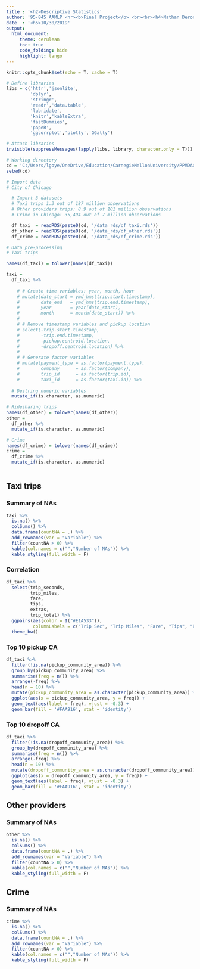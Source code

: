 ---
title : '<h2>Descriptive Statistics'
author: '95-845 AAMLP <hr><b>Final Project</b> <br><br><h4>Nathan Deron <br>David Contreras <br>Laura Goyeneche'
date  : '<h5>10/30/2019'
output:
  html_document:
     theme: cerulean
     toc: true
     code_folding: hide
     highlight: tango
---

```{r setup, include = F}
knitr::opts_chunk$set(echo = T, cache = T)
```

```{r, include = F}
# Define libraries
libs = c('httr','jsonlite',
         'dplyr',
         'stringr',
         'readr','data.table',
         'lubridate',
         'knitr','kableExtra',
         'fastDummies',
         'papeR',
         'ggcorrplot','plotly','GGally')

# Attach libraries
invisible(suppressMessages(lapply(libs, library, character.only = T)))
```

```{r}
# Working directory
cd = 'C:/Users/lgoye/OneDrive/Education/CarnegieMellonUniversity/PPMDACourses/95845_ML_Pipeline/Final Project'
setwd(cd)

# Import data
# City of Chicago

  # Import 3 datasets
  # Taxi trips 1.3 out of 187 million observations 
  # Other providers trips: 8.9 out of 101 million observations
  # Crime in Chicago: 35,494 out of 7 million observations

  df_taxi  = readRDS(paste0(cd, '/data_rds/df_taxi.rds'))
  df_other = readRDS(paste0(cd, '/data_rds/df_other.rds'))
  df_crime = readRDS(paste0(cd, '/data_rds/df_crime.rds'))
```

```{r}
# Data pre-processing 
# Taxi trips

names(df_taxi) = tolower(names(df_taxi))

taxi = 
  df_taxi %>%
  
    # # Create time variables: year, month, hour
    # mutate(date_start = ymd_hms(trip.start.timestamp),
    #        date_end   = ymd_hms(trip.end.timestamp),
    #        year       = year(date_start),
    #        month      = month(date_start)) %>%
    # 
    # # Remove timestamp variables and pickup location
    # select(-trip.start.timestamp, 
    #        -trip.end.timestamp,
    #        -pickup.centroid.location,
    #        -dropoff.centroid.location) %>%
    # 
    # # Generate factor variables
    # mutate(payment_type = as.factor(payment.type),
    #        company      = as.factor(company),
    #        trip_id      = as.factor(trip.id),
    #        taxi_id      = as.factor(taxi.id)) %>%
  
  # Destring numeric variables
  mutate_if(is.character, as.numeric)

# Ridesharing trips
names(df_other) = tolower(names(df_other))
other = 
  df_other %>%
  mutate_if(is.character, as.numeric)

# Crime 
names(df_crime) = tolower(names(df_crime))
crime = 
  df_crime %>%
  mutate_if(is.character, as.numeric)
  
```

## Taxi trips {.tabset .tabset-fade .tabset-pills}
### Summary of NAs
```{r, warning = F, message = F}
taxi %>%
  is.na() %>%
  colSums() %>%
  data.frame(countNA = .) %>%
  add_rownames(var = "Variable") %>%
  filter(countNA > 0) %>%
  kable(col.names = c("","Number of NAs")) %>%
  kable_styling(full_width = F)
```

### Correlation
```{r, warning = F, message = F, fig.align = "center", fig.height = 6, fig.width = 8}
df_taxi %>%
  select(trip_seconds,
         trip_miles, 
         fare, 
         tips, 
         extras, 
         trip_total) %>%
  ggpairs(aes(color = I("#E1A533")),
          columnLabels = c("Trip Sec", "Trip Miles", "Fare", "Tips", "Extras", "Trip Total")) + 
  theme_bw()
```

### Top 10 pickup CA
```{r, fig.align = "center"}
df_taxi %>%
  filter(!is.na(pickup_community_area)) %>%
  group_by(pickup_community_area) %>%
  summarise(freq = n()) %>%
  arrange(-freq) %>%
  head(n = 10) %>%
  mutate(pickup_community_area = as.character(pickup_community_area)) %>%
  ggplot(aes(x = pickup_community_area, y = freq)) + 
  geom_text(aes(label = freq), vjust = -0.3) +
  geom_bar(fill = '#FAA916', stat = 'identity')
```

### Top 10 dropoff CA
```{r, fig.align = "center"}
df_taxi %>%
  filter(!is.na(dropoff_community_area)) %>%
  group_by(dropoff_community_area) %>%
  summarise(freq = n()) %>%
  arrange(-freq) %>%
  head(n = 10) %>%
  mutate(dropoff_community_area = as.character(dropoff_community_area)) %>%
  ggplot(aes(x = dropoff_community_area, y = freq)) + 
  geom_text(aes(label = freq), vjust = -0.3) +
  geom_bar(fill = '#FAA916', stat = 'identity')
```

## Other providers {.tabset .tabset-fade .tabset-pills}
### Summary of NAs
```{r, warning = F, message = F}
other %>%
  is.na() %>%
  colSums() %>%
  data.frame(countNA = .) %>%
  add_rownames(var = "Variable") %>%
  filter(countNA > 0) %>%
  kable(col.names = c("","Number of NAs")) %>%
  kable_styling(full_width = F)
```

## Crime {.tabset .tabset-fade .tabset-pills}
### Summary of NAs
```{r, warning = F, message = F}
crime %>%
  is.na() %>%
  colSums() %>%
  data.frame(countNA = .) %>%
  add_rownames(var = "Variable") %>%
  filter(countNA > 0) %>%
  kable(col.names = c("","Number of NAs")) %>%
  kable_styling(full_width = F)
```





















